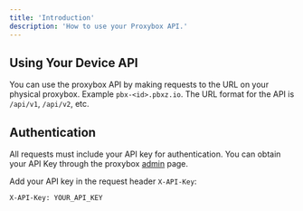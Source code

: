 ```yaml
---
title: 'Introduction'
description: 'How to use your Proxybox API.'
---
```


## Using Your Device API
You can use the proxybox API by making requests to the URL on your physical proxybox. Example `pbx-<id>.pbxz.io`.
The URL format for the API is `/api/v1`, `/api/v2`, etc.

## Authentication

All requests must include your API key for authentication. You can obtain your API Key through the proxybox <a href="/admin">admin</a> page.

Add your API key in the request header `X-API-Key`:

```http
X-API-Key: YOUR_API_KEY
